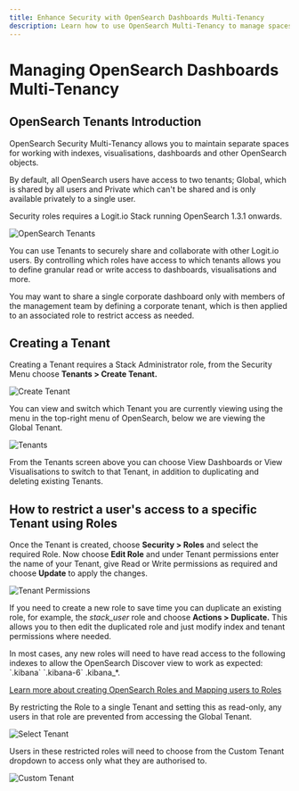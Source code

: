 ```yaml
---
title: Enhance Security with OpenSearch Dashboards Multi-Tenancy
description: Learn how to use OpenSearch Multi-Tenancy to manage spaces and control access to indexes, visualisations and dashboards
---
```


# Managing OpenSearch Dashboards Multi-Tenancy

## OpenSearch Tenants Introduction

OpenSearch Security Multi-Tenancy allows you to maintain separate spaces 
for working with indexes, visualisations, dashboards and other OpenSearch objects. 

By default, all OpenSearch users have access to two tenants; Global, which is 
shared by all users and Private which can't be shared and is only available privately to a single user.

<Callout type="info">
  Security roles requires a Logit.io Stack running OpenSearch 1.3.1 onwards.
</Callout>

![OpenSearch Tenants](@/images/help/log-management/storage/opensearch-tenants.png)

You can use Tenants to securely share and collaborate with other Logit.io users. 
By controlling which roles have access to which tenants allows you to define 
granular read or write access to dashboards, visualisations and more.

You may want to share a single corporate dashboard only with members of 
the management team by defining a corporate tenant, which is then applied 
to an associated role to restrict access as needed.

## Creating a Tenant

Creating a Tenant requires a Stack Administrator role, from the 
Security Menu choose **Tenants > Create Tenant.**

![Create Tenant](@/images/help/log-management/storage/create-tenant.png)

You can view and switch which Tenant you are currently viewing using the 
menu in the top-right menu of OpenSearch, below we are viewing the Global Tenant.

![Tenants](@/images/help/log-management/storage/tenants.png)

From the Tenants screen above you can choose View Dashboards or View Visualisations 
to switch to that Tenant, in addition to duplicating and deleting existing Tenants. 

## How to restrict a user's access to a specific Tenant using Roles

Once the Tenant is created, choose **Security > Roles** and select the required Role. 
Now choose **Edit Role** and under Tenant permissions enter the name of your Tenant, 
give Read or Write permissions as required and choose **Update** to apply the changes.

![Tenant Permissions](@/images/help/log-management/storage/tenant-permissions.png)

If you need to create a new role to save time you can duplicate an existing role, 
for example, the *stack_user* role and choose **Actions > Duplicate.** 
This allows you to then edit the duplicated role and just modify index 
and tenant permissions where needed.

<Callout type="info">
  In most cases, any new roles will need to have read access to the 
  following indexes to allow the OpenSearch Discover view to work 
  as expected: `.kibana` `.kibana-6` .kibana_*.
</Callout>

[Learn more about creating OpenSearch Roles and Mapping users to Roles](/account-administration/account-access-users-teams/roles-access/opensearch-custom-role)

By restricting the Role to a single Tenant and setting this as read-only, 
any users in that role are prevented from accessing the Global Tenant.

![Select Tenant](@/images/help/log-management/storage/select-tenant.png)

Users in these restricted roles will need to choose from the Custom 
Tenant dropdown to access only what they are authorised to.

![Custom Tenant](@/images/help/log-management/storage/custom-tenant.png)